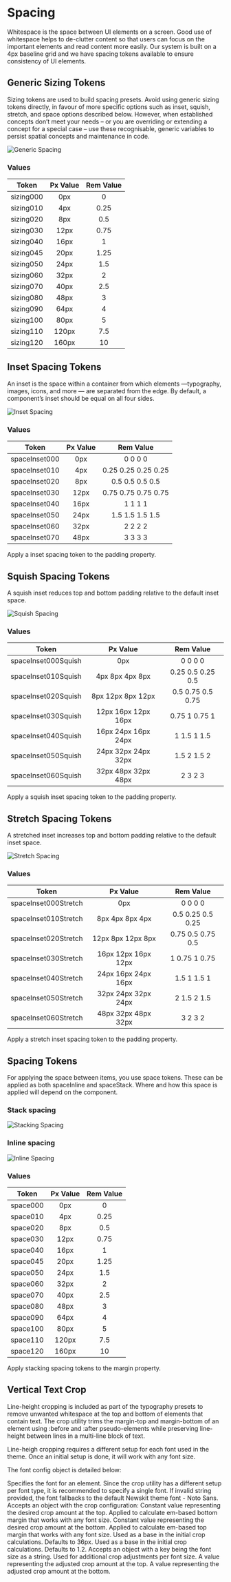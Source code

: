 

# Spacing

Whitespace is the space between UI elements on a screen. Good use of whitespace helps to de-clutter content so that users can focus on the important elements and read content more easily.
Our system is built on a 4px baseline grid and we have spacing tokens available to ensure consistency of UI elements.

## Generic Sizing Tokens

Sizing tokens are used to build spacing presets. Avoid using generic sizing tokens directly, in favour of more specific options such as inset, squish, stretch, and space options described below.
However, when established concepts don’t meet your needs – or you are overriding or extending a concept for a special case – use these recognisable, generic variables to persist spatial concepts and maintenance in code.

<LegacyBlock marginBottom="sizing050" maxWidth="760px" backgroundColor="white">
  <Image src="/static/examples/spacing/generic1.png" alt="Generic Spacing" />
</LegacyBlock>

### Values

| Token     | Px Value | Rem Value |
| --------- | :------: | :-------: |
| sizing000 |   0px    |     0     |
| sizing010 |   4px    |   0.25    |
| sizing020 |   8px    |    0.5    |
| sizing030 |   12px   |   0.75    |
| sizing040 |   16px   |     1     |
| sizing045 |   20px   |   1.25    |
| sizing050 |   24px   |    1.5    |
| sizing060 |   32px   |     2     |
| sizing070 |   40px   |    2.5    |
| sizing080 |   48px   |     3     |
| sizing090 |   64px   |     4     |
| sizing100 |   80px   |     5     |
| sizing110 |  120px   |    7.5    |
| sizing120 |  160px   |    10     |

## Inset Spacing Tokens

An inset is the space within a container from which elements —typography, images, icons, and more — are separated from the edge.
By default, a component’s inset should be equal on all four sides.

<LegacyBlock marginBottom="sizing050" maxWidth="360px" backgroundColor="white">
  <Image src="/static/examples/spacing/inset1.png" alt="Inset Spacing" />
</LegacyBlock>

### Values

| Token         | Px Value |      Rem Value      |
| ------------- | :------: | :-----------------: |
| spaceInset000 |   0px    |       0 0 0 0       |
| spaceInset010 |   4px    | 0.25 0.25 0.25 0.25 |
| spaceInset020 |   8px    |   0.5 0.5 0.5 0.5   |
| spaceInset030 |   12px   | 0.75 0.75 0.75 0.75 |
| spaceInset040 |   16px   |       1 1 1 1       |
| spaceInset050 |   24px   |   1.5 1.5 1.5 1.5   |
| spaceInset060 |   32px   |       2 2 2 2       |
| spaceInset070 |   48px   |       3 3 3 3       |

Apply a inset spacing token to the padding property.

## Squish Spacing Tokens

A squish inset reduces top and bottom padding relative to the default inset space.

<LegacyBlock marginBottom="sizing050" maxWidth="360px" backgroundColor="white">
  <Image
    src="/static/examples/spacing/squish-inset1.png"
    alt="Squish Spacing"
  />
</LegacyBlock>

### Values

| Token               |      Px Value       |     Rem Value     |
| ------------------- | :-----------------: | :---------------: |
| spaceInset000Squish |         0px         |      0 0 0 0      |
| spaceInset010Squish |   4px 8px 4px 8px   | 0.25 0.5 0.25 0.5 |
| spaceInset020Squish |  8px 12px 8px 12px  | 0.5 0.75 0.5 0.75 |
| spaceInset030Squish | 12px 16px 12px 16px |   0.75 1 0.75 1   |
| spaceInset040Squish | 16px 24px 16px 24px |    1 1.5 1 1.5    |
| spaceInset050Squish | 24px 32px 24px 32px |    1.5 2 1.5 2    |
| spaceInset060Squish | 32px 48px 32px 48px |      2 3 2 3      |

Apply a squish inset spacing token to the padding property.

## Stretch Spacing Tokens

A stretched inset increases top and bottom padding relative to the default inset space.

<LegacyBlock marginBottom="sizing050" maxWidth="360px" backgroundColor="white">
  <Image
    src="/static/examples/spacing/stretch-inset1.png"
    alt="Stretch Spacing"
  />
</LegacyBlock>

### Values

| Token                |      Px Value       |     Rem Value     |
| -------------------- | :-----------------: | :---------------: |
| spaceInset000Stretch |         0px         |      0 0 0 0      |
| spaceInset010Stretch |   8px 4px 8px 4px   | 0.5 0.25 0.5 0.25 |
| spaceInset020Stretch |  12px 8px 12px 8px  | 0.75 0.5 0.75 0.5 |
| spaceInset030Stretch | 16px 12px 16px 12px |   1 0.75 1 0.75   |
| spaceInset040Stretch | 24px 16px 24px 16px |    1.5 1 1.5 1    |
| spaceInset050Stretch | 32px 24px 32px 24px |    2 1.5 2 1.5    |
| spaceInset060Stretch | 48px 32px 48px 32px |      3 2 3 2      |

Apply a stretch inset spacing token to the padding property.

## Spacing Tokens

For applying the space between items, you use space tokens. These can be applied as both spaceInline and spaceStack. Where and how this space is applied will depend on the component.

### Stack spacing

<LegacyBlock marginBottom="sizing050" maxWidth="360px" backgroundColor="white">
  <Image src="/static/examples/spacing/stacking1.png" alt="Stacking Spacing" />
</LegacyBlock>

### Inline spacing

<LegacyBlock marginBottom="sizing050" maxWidth="360px" backgroundColor="white">
  <Image src="/static/examples/spacing/inline1.png" alt="Inline Spacing" />
</LegacyBlock>

### Values

| Token    | Px Value | Rem Value |
| -------- | :------: | :-------: |
| space000 |   0px    |     0     |
| space010 |   4px    |   0.25    |
| space020 |   8px    |    0.5    |
| space030 |   12px   |   0.75    |
| space040 |   16px   |     1     |
| space045 |   20px   |   1.25    |
| space050 |   24px   |    1.5    |
| space060 |   32px   |     2     |
| space070 |   40px   |    2.5    |
| space080 |   48px   |     3     |
| space090 |   64px   |     4     |
| space100 |   80px   |     5     |
| space110 |  120px   |    7.5    |
| space120 |  160px   |    10     |

Apply stacking spacing tokens to the margin property.

## Vertical Text Crop

Line-height cropping is included as part of the typography presets to remove unwanted whitespace at the top and bottom of elements that contain text. The crop utility trims the margin-top and margin-bottom of an element using :before and :after pseudo-elements while preserving line-height between lines in a multi-line block of text.

Line-heigh cropping requires a different setup for each font used in the theme. Once an initial setup is done, it will work with any font size.

The font config object is detailed below:

<LegacyBlock marginTop="sizing040">
  <Prop name="fontFamily" type="string" required>
    Specifies the font for an element. Since the crop utility has a different
    setup per font type, it is recommended to specify a single font. If invalid
    string provided, the font fallbacks to the default Newskit theme font - Noto
    Sans.
  </Prop>
  <Prop name="cropConfig" type="object">
    <span>Accepts an object with the crop configuration:</span>
    <LegacyBlock marginTop="sizing040" marginLeft="sizing050">
      <Prop name="top" type="number" required>
        Constant value representing the desired crop amount at the top. Applied
        to calculate em-based bottom margin that works with any font size.
      </Prop>
      <Prop name="bottom" type="number" required>
        Constant value representing the desired crop amount at the bottom.
        Applied to calculate em-based top margin that works with any font size.
      </Prop>
      <Prop name="fontSize" type="number">
        Used as a base in the initial crop calculations. Defaults to 36px.
      </Prop>
      <Prop name="lineHeight" type="number">
        Used as a base in the initial crop calculations. Defaults to 1.2.
      </Prop>
    </LegacyBlock>
  </Prop>
  <Prop name="cropAdjustments" type="object">
    <span>
      Accepts an object with a key being the font size as a string. Used for
      additional crop adjustments per font size.
    </span>
    <LegacyBlock marginTop="sizing040" marginLeft="sizing050">
      <Prop name="top" type="number">
        A value representing the adjusted crop amount at the top.
      </Prop>
      <Prop name="bottom" type="number">
        A value representing the adjusted crop amount at the bottom.
      </Prop>
    </LegacyBlock>
  </Prop>
</LegacyBlock>
